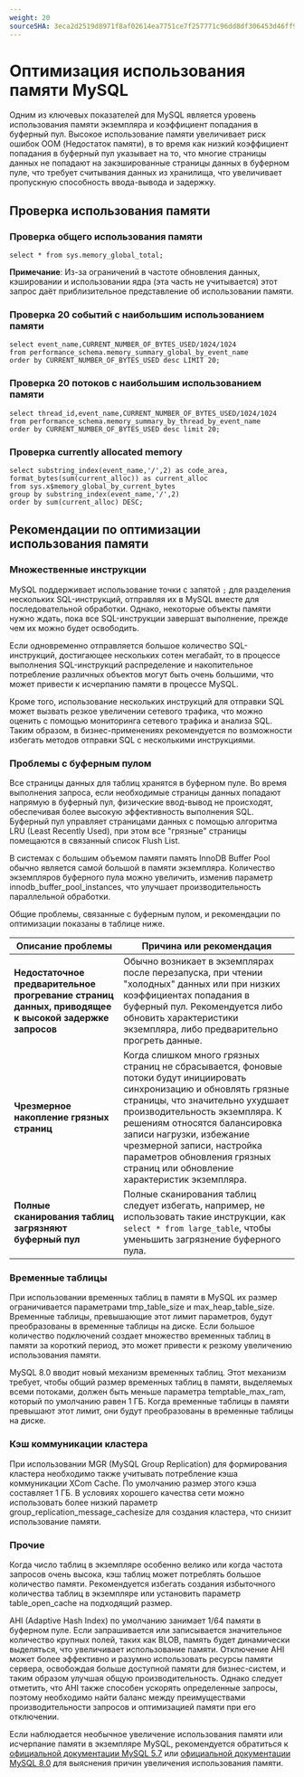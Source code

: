 ```yaml
---
weight: 20
sourceSHA: 3eca2d2519d8971f8af02614ea7751ce7f257771c96dd8df306453d46ff960f3
---
```


# Оптимизация использования памяти MySQL

Одним из ключевых показателей для MySQL является уровень использования памяти экземпляра и коэффициент попадания в буферный пул. Высокое использование памяти увеличивает риск ошибок OOM (Недостаток памяти), в то время как низкий коэффициент попадания в буферный пул указывает на то, что многие страницы данных не попадают на закэшированные страницы данных в буферном пуле, что требует считывания данных из хранилища, что увеличивает пропускную способность ввода-вывода и задержку.

## Проверка использования памяти

### Проверка общего использования памяти

```
select * from sys.memory_global_total;
```

**Примечание**: Из-за ограничений в частоте обновления данных, кэшировании и использовании ядра (эта часть не учитывается) этот запрос даёт приблизительное представление об использовании памяти.

### Проверка 20 событий с наибольшим использованием памяти

```
select event_name,CURRENT_NUMBER_OF_BYTES_USED/1024/1024
from performance_schema.memory_summary_global_by_event_name
order by CURRENT_NUMBER_OF_BYTES_USED desc LIMIT 20;
```

### Проверка 20 потоков с наибольшим использованием памяти

```
select thread_id,event_name,CURRENT_NUMBER_OF_BYTES_USED/1024/1024
from performance_schema.memory_summary_by_thread_by_event_name
order by CURRENT_NUMBER_OF_BYTES_USED desc limit 20;
```

### Проверка currently allocated memory

```
select substring_index(event_name,'/',2) as code_area, format_bytes(sum(current_alloc)) as current_alloc
from sys.x$memory_global_by_current_bytes
group by substring_index(event_name,'/',2)
order by sum(current_alloc) DESC;
```

## Рекомендации по оптимизации использования памяти

### Множественные инструкции

MySQL поддерживает использование точки с запятой `;` для разделения нескольких SQL-инструкций, отправляя их в MySQL вместе для последовательной обработки. Однако, некоторые объекты памяти нужно ждать, пока все SQL-инструкции завершат выполнение, прежде чем их можно будет освободить.

Если одновременно отправляется большое количество SQL-инструкций, достигающее нескольких сотен мегабайт, то в процессе выполнения SQL-инструкций распределение и накопительное потребление различных объектов могут быть очень большими, что может привести к исчерпанию памяти в процессе MySQL.

Кроме того, использование нескольких инструкций для отправки SQL может вызвать резкое увеличении сетевого трафика, что можно оценить с помощью мониторинга сетевого трафика и анализа SQL. Таким образом, в бизнес-применениях рекомендуется по возможности избегать методов отправки SQL с несколькими инструкциями.

### Проблемы с буферным пулом

Все страницы данных для таблиц хранятся в буферном пуле. Во время выполнения запроса, если необходимые страницы данных попадают напрямую в буферный пул, физические ввод-вывод не происходят, обеспечивая более высокую эффективность выполнения SQL. Буферный пул управляет страницами данных с помощью алгоритма LRU (Least Recently Used), при этом все "грязные" страницы помещаются в связанный список Flush List.

В системах с большим объемом памяти память InnoDB Buffer Pool обычно является самой большой в памяти экземпляра. Количество экземпляров буферного пула можно увеличить, изменив параметр innodb\_buffer\_pool\_instances, что улучшает производительность параллельной обработки.

Общие проблемы, связанные с буферным пулом, и рекомендации по оптимизации показаны в таблице ниже.

| Описание проблемы                                                  | Причина или рекомендация                                                                                                                                                                                                                                                                                                    |
| ------------------------------------------------------------------ | ---------------------------------------------------------------------------------------------------------------------------------------------------------------------------------------------------------------------------------------------------------------------------------------------------------------------------- |
| **Недостаточное предварительное прогревание страниц данных, приводящее к высокой задержке запросов** | Обычно возникает в экземплярах после перезапуска, при чтении "холодных" данных или при низких коэффициентах попадания в буферный пул. Рекомендуется либо обновить характеристики экземпляра, либо предварительно прогреть данные.                                                                                                                              |
| **Чрезмерное накопление грязных страниц**                          | Когда слишком много грязных страниц не сбрасывается, фоновые потоки будут инициировать синхронизацию и обновлять грязные страницы, что значительно ухудшает производительность экземпляра. К решениям относятся балансировка записи нагрузки, избежание чрезмерной записи, настройка параметров обновления грязных страниц или обновление характеристик экземпляра. |
| **Полные сканирования таблиц загрязняют буферный пул**            | Полные сканирования таблиц следует избегать, например, не использовать такие инструкции, как `select * from large_table`, чтобы уменьшить загрязнение буферного пула.                                                                                                                                                                     |

### Временные таблицы

При использовании временных таблиц в памяти в MySQL их размер ограничивается параметрами tmp\_table\_size и max\_heap\_table\_size. Временные таблицы, превышающие этот лимит параметров, будут преобразованы в временные таблицы на диске. Если большое количество подключений создает множество временных таблиц в памяти за короткий период, это может привести к резкому увеличению использования памяти.

MySQL 8.0 вводит новый механизм временных таблиц. Этот механизм требует, чтобы общий размер временных таблиц в памяти, выделяемых всеми потоками, должен быть меньше параметра temptable\_max\_ram, который по умолчанию равен 1 ГБ. Когда временные таблицы в памяти превышают этот лимит, они будут преобразованы в временные таблицы на диске.

### Кэш коммуникации кластера

При использовании MGR (MySQL Group Replication) для формирования кластера необходимо также учитывать потребление кэша коммуникации XCom Cache. По умолчанию размер этого кэша составляет 1 ГБ. В условиях хорошего качества сети можно использовать более низкий параметр group\_replication\_message\_cachesize для создания кластера, что снизит использование памяти.

### Прочие

Когда число таблиц в экземпляре особенно велико или когда частота запросов очень высока, кэш таблиц может потреблять большое количество памяти. Рекомендуется избегать создания избыточного количества таблиц в экземпляре или установить параметр table\_open\_cache на подходящий размер.

AHI (Adaptive Hash Index) по умолчанию занимает 1/64 памяти в буферном пуле. Если запрашивается или записывается значительное количество крупных полей, таких как BLOB, память будет динамически выделяться, что увеличивает использование памяти. Отключение AHI может более эффективно и разумно использовать ресурсы памяти сервера, освобождая больше доступной памяти для бизнес-систем, и таким образом улучшая общую производительность. Однако следует отметить, что AHI также способен ускорять определенные запросы, поэтому необходимо найти баланс между преимуществами производительности запросов и оптимизацией памяти при его отключении.

Если наблюдается необычное увеличение использования памяти или исчерпание памяти в экземпляре MySQL, рекомендуется обратиться к [официальной документации MySQL 5.7](https://dev.mysql.com/doc/refman/5.7/en/optimizing-innodb-diskio.html) или [официальной документации MySQL 8.0](https://dev.mysql.com/doc/refman/8.0/en/optimizing-innodb-diskio.html) для выяснения причин увеличения использования памяти.
